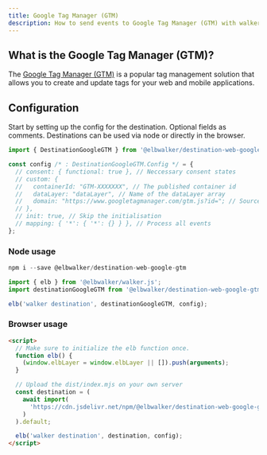 ```yaml
---
title: Google Tag Manager (GTM)
description: How to send events to Google Tag Manager (GTM) with walker.js
---
```



<PackageLink
  github="packages/destinations/web/google-gtm"
  npm="@elbwalker/destination-web-google-gtm"
/>

## What is the Google Tag Manager (GTM)?

The
[Google Tag Manager (GTM)](https://marketingplatform.google.com/about/tag-manager/)
is a popular tag management solution that allows you to create and update tags
for your web and mobile applications.

## Configuration

Start by setting up the config for the destination. Optional fields as comments.
Destinations can be used via node or directly in the browser.

```js
import { DestinationGoogleGTM } from '@elbwalker/destination-web-google-gtm';

const config /* : DestinationGoogleGTM.Config */ = {
  // consent: { functional: true }, // Neccessary consent states
  // custom: {
  //   containerId: "GTM-XXXXXXX", // The published container id
  //   dataLayer: "dataLayer", // Name of the dataLayer array
  //   domain: "https://www.googletagmanager.com/gtm.js?id="; // Source domain
  // },
  // init: true, // Skip the initialisation
  // mapping: { '*': { '*': {} } }, // Process all events
};
```

### Node usage

```js
npm i --save @elbwalker/destination-web-google-gtm
```

```js
import { elb } from '@elbwalker/walker.js';
import destinationGoogleGTM from '@elbwalker/destination-web-google-gtm';

elb('walker destination', destinationGoogleGTM, config);
```

### Browser usage

```html
<script>
  // Make sure to initialize the elb function once.
  function elb() {
    (window.elbLayer = window.elbLayer || []).push(arguments);
  }

  // Upload the dist/index.mjs on your own server
  const destination = (
    await import(
      'https://cdn.jsdelivr.net/npm/@elbwalker/destination-web-google-gtm/dist/index.mjs'
    )
  ).default;

  elb('walker destination', destination, config);
</script>
```

